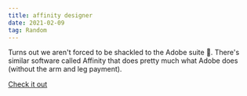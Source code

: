 ```yaml
---
title: affinity designer
date: 2021-02-09
tag: Random
---
```


Turns out we aren't forced to be shackled to the Adobe suite 🤣. There's similar
software called Affinity that does pretty much what Adobe does (without the arm
and leg payment).

[Check it out](https://affinity.serif.com/en-gb/)
